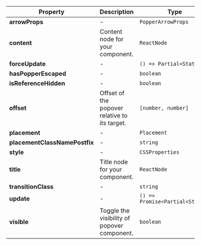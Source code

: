 | Property | Description | Type | Default |
| --- | --- | --- | --- |
| **arrowProps** | - | `PopperArrowProps` | - |
| **content** | Content node for your component. | `ReactNode` | - |
| **forceUpdate** | - | `() => Partial<State>` | - |
| **hasPopperEscaped** | - | `boolean` | - |
| **isReferenceHidden** | - | `boolean` | - |
| **offset** | Offset of the popover relative to its target. | `[number, number]` | '[0, 8]' |
| **placement** | - | `Placement` | - |
| **placementClassNamePostfix** | - | `string` | - |
| **style** | - | `CSSProperties` | - |
| **title** | Title node for your component. | `ReactNode` | - |
| **transitionClass** | - | `string` | - |
| **update** | - | `() => Promise<Partial<State>>` | - |
| **visible** | Toggle the visibility of popover component. | `boolean` | true |
